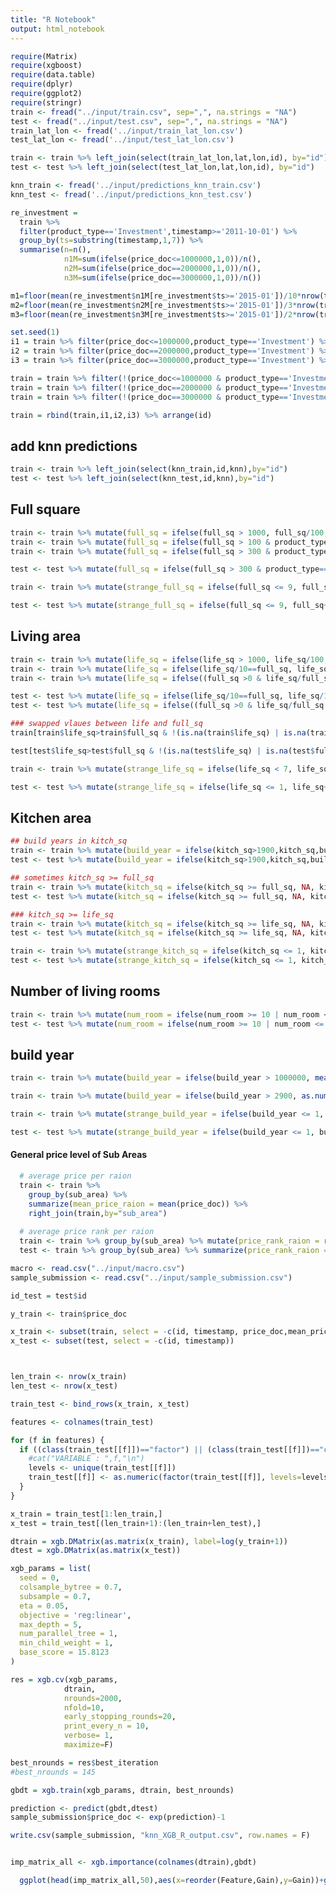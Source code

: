 ```yaml
---
title: "R Notebook"
output: html_notebook
---
```


```r
require(Matrix)
require(xgboost)
require(data.table)
require(dplyr)
require(ggplot2)
require(stringr)
train <- fread("../input/train.csv", sep=",", na.strings = "NA")
test <- fread("../input/test.csv", sep=",", na.strings = "NA")
train_lat_lon <- fread('../input/train_lat_lon.csv')
test_lat_lon <- fread('../input/test_lat_lon.csv')

train <- train %>% left_join(select(train_lat_lon,lat,lon,id), by="id")
test <- test %>% left_join(select(test_lat_lon,lat,lon,id), by="id")

knn_train <- fread('../input/predictions_knn_train.csv')
knn_test <- fread('../input/predictions_knn_test.csv')

re_investment = 
  train %>% 
  filter(product_type=='Investment',timestamp>='2011-10-01') %>% 
  group_by(ts=substring(timestamp,1,7)) %>% 
  summarise(n=n(),
            n1M=sum(ifelse(price_doc<=1000000,1,0))/n(),
            n2M=sum(ifelse(price_doc==2000000,1,0))/n(),
            n3M=sum(ifelse(price_doc==3000000,1,0))/n())

m1=floor(mean(re_investment$n1M[re_investment$ts>='2015-01'])/10*nrow(train)) #undersampling by magic numbers
m2=floor(mean(re_investment$n2M[re_investment$ts>='2015-01'])/3*nrow(train)) #undersampling by magic numbers
m3=floor(mean(re_investment$n3M[re_investment$ts>='2015-01'])/2*nrow(train)) 

set.seed(1)
i1 = train %>% filter(price_doc<=1000000,product_type=='Investment') %>% sample_n(m1)
i2 = train %>% filter(price_doc==2000000,product_type=='Investment') %>% sample_n(m2)
i3 = train %>% filter(price_doc==3000000,product_type=='Investment') %>% sample_n(m3)

train = train %>% filter(!(price_doc<=1000000 & product_type=='Investment'))
train = train %>% filter(!(price_doc==2000000 & product_type=='Investment'))
train = train %>% filter(!(price_doc==3000000 & product_type=='Investment'))

train = rbind(train,i1,i2,i3) %>% arrange(id)

```

## add knn predictions

```r
train <- train %>% left_join(select(knn_train,id,knn),by="id")
test <- test %>% left_join(select(knn_test,id,knn),by="id")

```


## Full square
```r

train <- train %>% mutate(full_sq = ifelse(full_sq > 1000, full_sq/100, full_sq))
train <- train %>% mutate(full_sq = ifelse(full_sq > 100 & product_type=="OwnerOccupier" & num_room <= 2, full_sq/10, full_sq))
train <- train %>% mutate(full_sq = ifelse(full_sq > 300 & product_type=="Investment", full_sq/10, full_sq))

test <- test %>% mutate(full_sq = ifelse(full_sq > 300 & product_type=="OwnerOccupier" & num_room <= 2, full_sq/10, full_sq))

train <- train %>% mutate(strange_full_sq = ifelse(full_sq <= 9, full_sq+1,0), full_sq = ifelse(full_sq <= 9, NA, full_sq))

test <- test %>% mutate(strange_full_sq = ifelse(full_sq <= 9, full_sq+1,0), full_sq = ifelse(full_sq <= 9, NA, full_sq))
```

## Living area 
```r

train <- train %>% mutate(life_sq = ifelse(life_sq > 1000, life_sq/100, life_sq))
train <- train %>% mutate(life_sq = ifelse(life_sq/10==full_sq, life_sq/10, life_sq))
train <- train %>% mutate(life_sq = ifelse((full_sq >0 & life_sq/full_sq > 4), life_sq/10, life_sq))

test <- test %>% mutate(life_sq = ifelse(life_sq/10==full_sq, life_sq/10, life_sq))
test <- test %>% mutate(life_sq = ifelse((full_sq >0 & life_sq/full_sq > 4), life_sq/10, life_sq))

### swapped vlaues between life and full_sq
train[train$life_sq>train$full_sq & !(is.na(train$life_sq) | is.na(train$full_sq)),c("full_sq","life_sq")]<- train[train$life_sq>train$full_sq & !(is.na(train$life_sq) | is.na(train$full_sq)),c("life_sq","full_sq")]

test[test$life_sq>test$full_sq & !(is.na(test$life_sq) | is.na(test$full_sq)),c("full_sq","life_sq")]<- test[test$life_sq>test$full_sq & !(is.na(test$life_sq) | is.na(test$full_sq)),c("life_sq","full_sq")]

train <- train %>% mutate(strange_life_sq = ifelse(life_sq < 7, life_sq+1,0), life_sq = ifelse(life_sq <= 1, NA, life_sq))

test <- test %>% mutate(strange_life_sq = ifelse(life_sq <= 1, life_sq+1,0), strange_life_sq= ifelse(is.na(strange_life_sq),0,strange_life_sq), life_sq = ifelse(life_sq <= 1, NA, life_sq))

```



## Kitchen area 
```r

## build years in kitch_sq
train <- train %>% mutate(build_year = ifelse(kitch_sq>1900,kitch_sq,build_year))
test <- test %>% mutate(build_year = ifelse(kitch_sq>1900,kitch_sq,build_year))

## sometimes kitch_sq >= full_sq
train <- train %>% mutate(kitch_sq = ifelse(kitch_sq >= full_sq, NA, kitch_sq))
test <- test %>% mutate(kitch_sq = ifelse(kitch_sq >= full_sq, NA, kitch_sq))

### kitch_sq >= life_sq
train <- train %>% mutate(kitch_sq = ifelse(kitch_sq >= life_sq, NA, kitch_sq))
test <- test %>% mutate(kitch_sq = ifelse(kitch_sq >= life_sq, NA, kitch_sq))

train <- train %>% mutate(strange_kitch_sq = ifelse(kitch_sq <= 1, kitch_sq+1,0),kitch_sq = ifelse(kitch_sq <= 1, NA, kitch_sq))
test <- test %>% mutate(strange_kitch_sq = ifelse(kitch_sq <= 1, kitch_sq+1,0),kitch_sq = ifelse(kitch_sq <= 1, NA, kitch_sq))

```



## Number of living rooms
```r
train <- train %>% mutate(num_room = ifelse(num_room >= 10 | num_room <= 0, NA, num_room))
test <- test %>% mutate(num_room = ifelse(num_room >= 10 | num_room <= 0, NA, num_room))

```


## build year
```r

train <- train %>% mutate(build_year = ifelse(build_year > 1000000, mean(as.numeric(c(str_sub(build_year,1,4),str_sub(build_year,5,8)))), build_year))

train <- train %>% mutate(build_year = ifelse(build_year > 2900, as.numeric(str_c("1",str_sub(build_year,2,4))), build_year))

train <- train %>% mutate(strange_build_year = ifelse(build_year <= 1, build_year+1,0), build_year = ifelse(build_year < 1800, NA, build_year))

test <- test %>% mutate(strange_build_year = ifelse(build_year <= 1, build_year+1,0), build_year = ifelse(build_year < 1800, NA, build_year))


```


#### General price level of Sub Areas
```r
  # average price per raion
  train <- train %>% 
    group_by(sub_area) %>% 
    summarize(mean_price_raion = mean(price_doc)) %>% 
    right_join(train,by="sub_area")
  
  # average price rank per raion
  train <- train %>% group_by(sub_area) %>% mutate(price_rank_raion = rank(mean_price_raion))
  test <- train %>% group_by(sub_area) %>% summarize(price_rank_raion = mean(price_rank_raion)) %>% select(sub_area,price_rank_raion) %>% right_join(test, by="sub_area")  
```

```r
macro <- read.csv("../input/macro.csv")
sample_submission <- read.csv("../input/sample_submission.csv")

id_test = test$id

y_train <- train$price_doc

x_train <- subset(train, select = -c(id, timestamp, price_doc,mean_price_raion))
x_test <- subset(test, select = -c(id, timestamp))



len_train <- nrow(x_train)
len_test <- nrow(x_test)

train_test <- bind_rows(x_train, x_test)

features <- colnames(train_test)

for (f in features) {
  if ((class(train_test[[f]])=="factor") || (class(train_test[[f]])=="character")) {
    #cat("VARIABLE : ",f,"\n")
    levels <- unique(train_test[[f]])
    train_test[[f]] <- as.numeric(factor(train_test[[f]], levels=levels))
  }
}

x_train = train_test[1:len_train,]
x_test = train_test[(len_train+1):(len_train+len_test),]

dtrain = xgb.DMatrix(as.matrix(x_train), label=log(y_train+1))
dtest = xgb.DMatrix(as.matrix(x_test))

xgb_params = list(
  seed = 0,
  colsample_bytree = 0.7,
  subsample = 0.7,
  eta = 0.05,
  objective = 'reg:linear',
  max_depth = 5,
  num_parallel_tree = 1,
  min_child_weight = 1,
  base_score = 15.8123
)

res = xgb.cv(xgb_params,
            dtrain,
            nrounds=2000,
            nfold=10,
            early_stopping_rounds=20,
            print_every_n = 10,
            verbose= 1,
            maximize=F)

best_nrounds = res$best_iteration
#best_nrounds = 145

gbdt = xgb.train(xgb_params, dtrain, best_nrounds)

prediction <- predict(gbdt,dtest)
sample_submission$price_doc <- exp(prediction)-1

write.csv(sample_submission, "knn_XGB_R_output.csv", row.names = F)


imp_matrix_all <- xgb.importance(colnames(dtrain),gbdt)

  ggplot(head(imp_matrix_all,50),aes(x=reorder(Feature,Gain),y=Gain))+geom_bar(stat="identity")+coord_flip(ylim=c(0,0.2))+theme_bw()+labs(x="")


```

